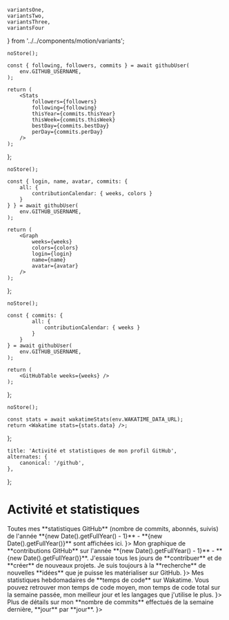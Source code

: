     variantsOne,
    variantsTwo,
    variantsThree,
    variantsFour
} from '../../components/motion/variants';

    noStore();

    const { following, followers, commits } = await githubUser(
        env.GITHUB_USERNAME,
    );

    return (
        <Stats
            followers={followers}
            following={following}
            thisYear={commits.thisYear}
            thisWeek={commits.thisWeek}
            bestDay={commits.bestDay}
            perDay={commits.perDay}
        />
    );
};

    noStore();

    const { login, name, avatar, commits: {
        all: {
            contributionCalendar: { weeks, colors }
        }
    } } = await githubUser(
        env.GITHUB_USERNAME,
    );

    return (
        <Graph
            weeks={weeks}
            colors={colors}
            login={login}
            name={name}
            avatar={avatar}
        />
    );
};

    noStore();

    const { commits: {
            all: {
                contributionCalendar: { weeks }
            }
        }
    } = await githubUser(
        env.GITHUB_USERNAME,
    );

    return (
        <GitHubTable weeks={weeks} />
    );
};

    noStore();

    const stats = await wakatimeStats(env.WAKATIME_DATA_URL);
    return <Wakatime stats={stats.data} />;
};

    title: 'Activité et statistiques de mon profil GitHub',
    alternates: {
        canonical: '/github',
    },
};

# Activité et statistiques

<AnimatedNameLink />

<Motion className="mt-10" variants={variantsOne} asChild>
    Toutes mes **statistiques GitHub** (nombre de commits, abonnés, suivis)
    de l'année **{new Date().getFullYear() - 1}** - **{new Date().getFullYear()}** sont affichées ici.
</Motion>
<Suspense fallback={<Spinner className="h-52" />}>
    <Motion className="mt-6" variants={variantsOne}>
        <GitHubStats />
    </Motion>
</Suspense>

<Separator className="my-14" />

<Motion variants={variantsTwo} asChild>
    Mon graphique de **contributions GitHub** sur
    l'année **{new Date().getFullYear() - 1}** - **{new Date().getFullYear()}**.
    J'essaie tous les jours de **contribuer** et de **créer** de nouveaux projets.
    Je suis toujours à la **recherche** de nouvelles **idées**
    que je puisse les matérialiser sur GitHub.
</Motion>
<Suspense fallback={<Spinner className="h-52" />}>
    <Motion className="mt-6" variants={variantsTwo}>
        <GitHubContributions />
    </Motion>
</Suspense>

<Separator className="my-14" />

<Motion variants={variantsThree} asChild>
    Mes statistiques hebdomadaires de **temps de code** sur Wakatime.
    Vous pouvez retrouver mon temps de code moyen, mon temps de code total sur la
    semaine passée, mon meilleur jour et les langages que j'utilise le plus.
</Motion>
<Suspense fallback={<Spinner className="h-52" />}>
    <Motion className="mt-6" variants={variantsFour}>
        <CodingStats />
    </Motion>
</Suspense>

<Separator className="my-14" />

<Motion variants={variantsFour} asChild>
    Plus de détails sur mon **nombre de commits** effectués
    de la semaine dernière, **jour** par **jour**.
</Motion>
<Suspense fallback={<Spinner className="h-52" />}>
    <Motion className="mt-6" variants={variantsFour}>
        <GitHubContributionsTable />
    </Motion>
</Suspense>
